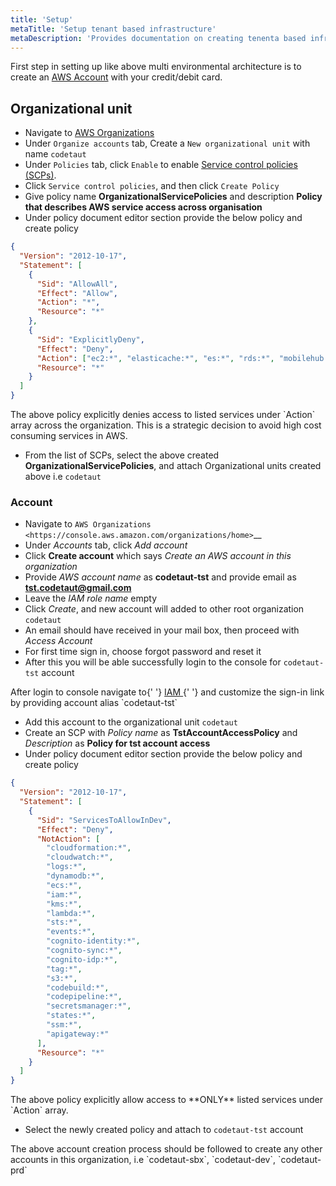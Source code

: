 ```yaml
---
title: 'Setup'
metaTitle: 'Setup tenant based infrastructure'
metaDescription: 'Provides documentation on creating tenenta based infrastructure'
---
```


First step in setting up like above multi environmental architecture is to create an [AWS Account](https://aws.amazon.com)
with your credit/debit card.

## Organizational unit

- Navigate to [AWS Organizations](https://console.aws.amazon.com/organizations/home)
- Under `Organize accounts` tab, Create a `New organizational unit` with name `codetaut`
- Under `Policies` tab, click `Enable` to enable [Service control policies (SCPs)](https://docs.aws.amazon.com/organizations/latest/userguide/orgs_manage_policies_scp.html).
- Click `Service control policies`, and then click `Create Policy`
- Give policy name **OrganizationalServicePolicies** and description **Policy that describes AWS service access across organisation**
- Under policy document editor section provide the below policy and create policy

```json
{
  "Version": "2012-10-17",
  "Statement": [
    {
      "Sid": "AllowAll",
      "Effect": "Allow",
      "Action": "*",
      "Resource": "*"
    },
    {
      "Sid": "ExplicitlyDeny",
      "Effect": "Deny",
      "Action": ["ec2:*", "elasticache:*", "es:*", "rds:*", "mobilehub:*", "devicefarm:*"],
      "Resource": "*"
    }
  ]
}
```

<div className="gutter-top alert alert-primary">
  The above policy explicitly denies access to listed services under `Action` array across the
  organization. This is a strategic decision to avoid high cost consuming services in AWS.
</div>

- From the list of SCPs, select the above created **OrganizationalServicePolicies**, and attach Organizational units created above
  i.e `codetaut`

### Account

- Navigate to `AWS Organizations <https://console.aws.amazon.com/organizations/home>`\_\_
- Under _Accounts_ tab, click _Add account_
- Click **Create account** which says _Create an AWS account in this organization_
- Provide _AWS account name_ as **codetaut-tst** and provide email as **tst.codetaut@gmail.com**
- Leave the _IAM role name_ empty
- Click _Create_, and new account will added to other root organization `codetaut`
- An email should have received in your mail box, then proceed with _Access Account_
- For first time sign in, choose forgot password and reset it
- After this you will be able successfully login to the console for `codetaut-tst` account

<div className="gutter-top alert alert-primary">
  After login to console navigate to{' '}
  <a className="underline" href="https://console.aws.amazon.com/iam/home">
    IAM
  </a>{' '}
  and customize the sign-in link by providing account alias `codetaut-tst`
</div>

- Add this account to the organizational unit `codetaut`
- Create an SCP with _Policy name_ as **TstAccountAccessPolicy** and _Description_ as **Policy for tst account access**
- Under policy document editor section provide the below policy and create policy

```json
{
  "Version": "2012-10-17",
  "Statement": [
    {
      "Sid": "ServicesToAllowInDev",
      "Effect": "Deny",
      "NotAction": [
        "cloudformation:*",
        "cloudwatch:*",
        "logs:*",
        "dynamodb:*",
        "ecs:*",
        "iam:*",
        "kms:*",
        "lambda:*",
        "sts:*",
        "events:*",
        "cognito-identity:*",
        "cognito-sync:*",
        "cognito-idp:*",
        "tag:*",
        "s3:*",
        "codebuild:*",
        "codepipeline:*",
        "secretsmanager:*",
        "states:*",
        "ssm:*",
        "apigateway:*"
      ],
      "Resource": "*"
    }
  ]
}
```

<div className="gutter-top alert alert-primary">
  The above policy explicitly allow access to **ONLY** listed services under `Action` array.
</div>

- Select the newly created policy and attach to `codetaut-tst` account

<div className="gutter-top alert alert-primary">
  The above account creation process should be followed to create any other accounts in this
  organization, i.e `codetaut-sbx`, `codetaut-dev`, `codetaut-prd`
</div>
